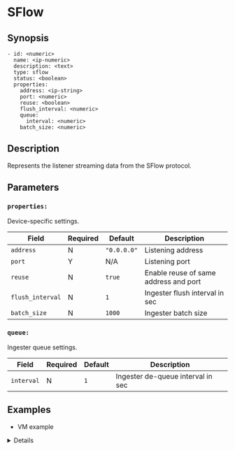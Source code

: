 
# SFlow

## Synopsis

```ssml {5}
- id: <numeric>
  name: <ip-numeric>
  description: <text>
  type: sflow
  status: <boolean>
  properties:
    address: <ip-string>
    port: <numeric>
    reuse: <boolean>
    flush_interval: <numeric>
    queue:
      interval: <numeric>
    batch_size: <numeric>
```

## Description

Represents the listener streaming data from the SFlow protocol.

## Parameters

<BasicConfig />

### `properties:`

Device-specific settings.

|Field|Required|Default|Description|
|---|---|---|---|
|`address`|N|`"0.0.0.0"`|Listening address|
|`port`|Y|N/A|Listening port|
|`reuse`|N|`true`|Enable reuse of same address and port|
|`flush_interval`|N|`1`|Ingester flush interval in sec|
|`batch_size`|N|`1000`|Ingester batch size|

### `queue:`

Ingester queue settings.

|Field|Required|Default|Description|
|---|---|---|---|
|`interval`|N|`1`|Ingester de-queue interval in sec|

## Examples

* VM example

<Details summary="Click to see">
```yaml
devices:
  - id: 325567458
    name: 127.0.0.1
    description: sflow
    type: sflow
    status: false
    properties:
      address: "0.0.0.0"
      port: 6343
      reuse: false
      flush_interval: 1
      queue:
        interval: 1
      batch_size: 1000
```
</Details>
